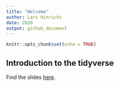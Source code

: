```yaml
---
title: "Welcome"
author: Lars Hinrichs
date: 2020
output: github_document
---
```


```r
knitr::opts_chunk$set(echo = TRUE)
```

## Introduction to the tidyverse

Find the slides [here](introduction_to_the_tidyverse.html).
